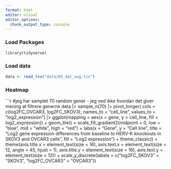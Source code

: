 ```yaml
---
format: html
editor: visual
editor_options: 
  chunk_output_type: console
---
```


### Load Packages
```r
library(tidyverse)
```

### Load data
```r
data <- read_tsv("data/03_dat_aug.tsv")
```

### Heatmap
```r
#jeg har samplet 70 random gener - jeg ved ikke hvordan det giver mening at filtrere generne
data |>
  sample_n(70) |> 
  pivot_longer(
    cols = c(log2FC_OVCAR3, log2FC_SKOV3), 
    names_to = "cell_line", 
    values_to = "log2_expression") |> 
  ggplot(mapping = aes(x = gene,
                       y = cell_line,
                       fill = log2_expression)) +
  geom_tile() +
  scale_fill_gradient2(midpoint = 0,
                       low = "blue",
                       mid = "white",
                       high = "red") +
  labs(x = "Gene",
       y = "Cell line",
       title = "Log2 gene expression differences from baseline to HERV-K knockouts in SKOV3 and OVCAR3 cells",
       fill = "Log2 expression") +
  theme_classic() +
  theme(axis.title.x = element_text(size = 16),
        axis.text.x = element_text(size = 12,
                                   angle = 45, 
                                   hjust = 1),
        axis.title.y = element_text(size = 16),
        axis.text.y = element_text(size = 12)) +
  scale_y_discrete(labels = c("log2FC_SKOV3" = "SKOV3", "log2FC_OVCAR3" = "OVCAR3"))

